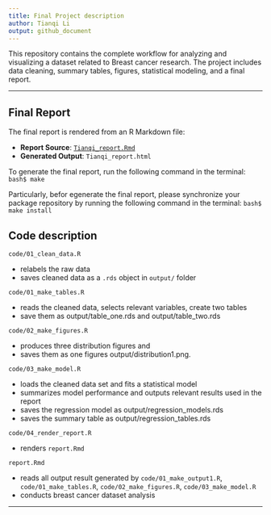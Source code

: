 ```yaml
---
title: Final Project description
author: Tianqi Li
output: github_document
---
```

This repository contains the complete workflow for analyzing and visualizing a dataset related to Breast cancer research. The project includes data cleaning, summary tables, figures, statistical modeling, and a final report.

---

## Final Report

The final report is rendered from an R Markdown file:

- **Report Source**: [`Tianqi_report.Rmd`](Tianqi_report.Rmd)
- **Generated Output**: `Tianqi_report.html`

To generate the final report, run the following command in the terminal:
`bash$ make`

Particularly, befor egenerate the final report, please synchronize your package repository by running the following command in the terminal:
`bash$ make install`


## Code description

`code/01_clean_data.R`

  - relabels the raw data
  - saves cleaned data as a `.rds` object in `output/` folder

`code/01_make_tables.R`

  - reads the cleaned data, selects relevant variables, create two tables
  - save them as output/table_one.rds and output/table_two.rds


`code/02_make_figures.R`

  - produces three distribution figures and 
  - saves them as one figures output/distribution1.png.

`code/03_make_model.R`

  - loads the cleaned data set and fits a statistical model
  - summarizes model performance and outputs relevant results used in the report
  - saves the regression model as output/regression_models.rds
  - saves the summary table as output/regression_tables.rds
  
`code/04_render_report.R`

  - renders `report.Rmd`

`report.Rmd`

  - reads all output result generated by `code/01_make_output1.R`, `code/01_make_tables.R`, `code/02_make_figures.R`, `code/03_make_model.R`
  - conducts breast cancer dataset analysis

------------------------------------------------------------------------